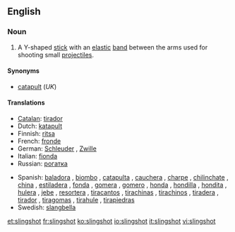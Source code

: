 ==English==

===Noun===
{{en-noun}}

# A Y-shaped [[stick]] with an [[elastic]] [[band]] between the arms used for shooting small [[projectile]]s.

====Synonyms====
* [[catapult]] (''UK'')

====Translations====
{{trans-top|Y-shaped stick}}
* [[Catalan]]: [[tirador]] {{m}}
* Dutch: [[katapult]] {{m}}
* Finnish: [[ritsa]]
* French: [[fronde]] {{f}}
* German: [[Schleuder]] {{f}}, [[Zwille]] {{f}}
* Italian: [[fionda]] {{f}}
* Russian: [[рогатка]] {{f}}
{{trans-mid}}
* Spanish: [[baladora]] {{f}} {{italbrac|Peruvian Amazonia}}, [[biombo]] {{m}} {{italbrac|Panama}}, [[catapulta]] {{f}}  {{italbrac|Costa Rica}}, [[cauchera]] {{f}} {{italbrac|Colombia}}, [[charpe]] {{m}} {{italbrac|Southwestern Mexico}}, [[chilinchate]] {{m}} {{italbrac|Honduras}}, [[china]] {{f}} {{italbrac|Venezuela}}, [[estiladera]] {{f}} {{italbrac|Spain's Canary Islands}}, [[fonda]] {{f}} {{italbrac|Western Venezuela}}, [[gomera]] {{f}} {{italbrac|Argentina}}, [[gomero]] {{m}} {{italbrac|Northwestern and Southern Central Spain}}, [[honda]] {{f}} {{italbrac|Bolivia|Colombian Atlantic Coast|Chile|Guatemala|Northwestern Argentina|Northwestern Venezuela|Peru|Uruguay}}, [[hondilla]] {{f}} {{italbrac|El Salvador|Honduras}}, [[hondita]] {{f}} {{italbrac|Paraguay}}, [[hulera]] {{f}} {{italbrac|Nicaragua}}, [[jebe]] {{m}} {{italbrac|Peru}}, [[resortera]] {{f}} {{italbrac|Costa Rica|Ecuador|Mexican standard usage}}, [[tiracantos]] {{m}} {{italbrac|Western Central Spain}}, [[tirachinas]] {{m}} {{italbrac|Spain standard usage}}, [[tirachinos]] {{m}} {{italbrac|Southwestern Spain}}, [[tiradera]] {{f}} {{italbrac|Spain's Canary Islands}}, [[tirador]] {{m}} {{italbrac|Northwestern Mexico|Southern Central and Northeastern Spain}}, [[tiragomas]] {{m}} {{italbrac|Northern Central Spain|specifically Cantabria, Basque Country, La Rioja and Aragon}}, [[tirahule]] {{m}} {{italbrac|Southeastern Mexico}},  [[tirapiedras]] {{m}} {{italbrac|Cuba|Dominican Republic}}
* Swedish: [[slangbella]] {{c}}
{{trans-bottom}}

[[et:slingshot]]
[[fr:slingshot]]
[[ko:slingshot]]
[[io:slingshot]]
[[it:slingshot]]
[[vi:slingshot]]